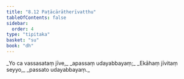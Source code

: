 ```yaml
---
title: "8.12 Paṭācārātherīvatthu"
tableOfContents: false
sidebar:
  order: 4
type: "tipitaka"
basket: "su"
book: "dh"
---
```



<DynamicBreadcrumb />

<Division number="113" book="dh">

<Paragraph number="121" type="verses" book="dh">
_Yo ca vassasataṃ jīve,_  
_apassaṃ udayabbayaṃ;_  
_Ekāhaṃ jīvitaṃ seyyo,_  
_passato udayabbayaṃ._
</Paragraph>
</Division>